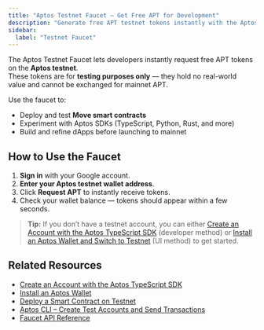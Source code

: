 ```yaml
---
title: "Aptos Testnet Faucet – Get Free APT for Development"
description: "Generate free APT testnet tokens instantly with the Aptos Faucet. Ideal for testing smart contracts and building on the Aptos blockchain."
sidebar:
  label: "Testnet Faucet"
---
```



The Aptos Testnet Faucet lets developers instantly request free APT tokens on the **Aptos testnet**.\
These tokens are for **testing purposes only** — they hold no real-world value and cannot be exchanged for mainnet APT.

Use the faucet to:

- Deploy and test **Move smart contracts**
- Experiment with Aptos SDKs (TypeScript, Python, Rust, and more)
- Build and refine dApps before launching to mainnet

<Faucet />

## How to Use the Faucet

1. **Sign in** with your Google account.
2. **Enter your Aptos testnet wallet address**.
3. Click **Request APT** to instantly receive tokens.
4. Check your wallet balance — tokens should appear within a few seconds.

> **Tip:** If you don’t have a testnet account, you can either [Create an Account with the Aptos TypeScript SDK](/build/sdks/ts-sdk/quickstart) (developer method) or [Install an Aptos Wallet and Switch to Testnet](https://aptosnetwork.com/ecosystem/projects/wallets) (UI method) to get started.

## Related Resources

- [Create an Account with the Aptos TypeScript SDK](/build/sdks/ts-sdk/quickstart)
- [Install an Aptos Wallet](https://aptosnetwork.com/ecosystem/projects/wallets)
- [Deploy a Smart Contract on Testnet](/build/guides/build-e2e-dapp/1-create-smart-contract)
- [Aptos CLI – Create Test Accounts and Send Transactions](/build/cli/trying-things-on-chain/create-test-accounts)
- [Faucet API Reference](/build/apis/faucet-api)
